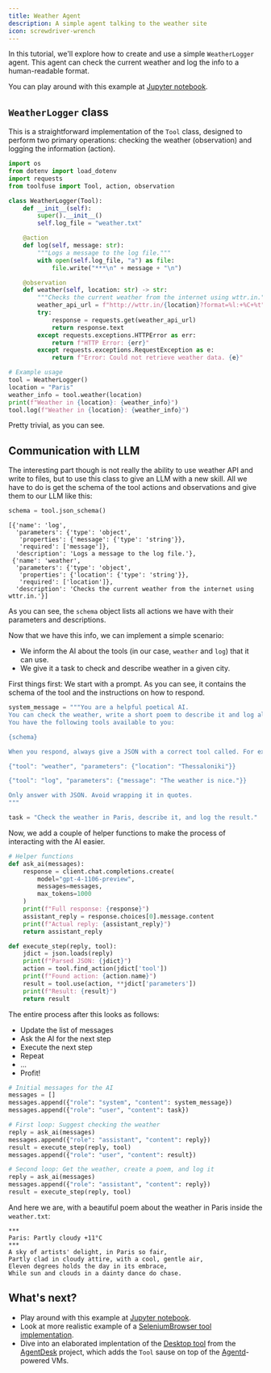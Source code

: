 ```yaml
---
title: Weather Agent
description: A simple agent talking to the weather site
icon: screwdriver-wrench
---
```


In this tutorial, we'll explore how to create and use a simple `WeatherLogger` agent. This agent can check the current weather and log the info to a human-readable format. 

You can play around with this example at [Jupyter notebook](https://github.com/agentsea/toolfuse/blob/main/examples/weather/demo.ipynb).

## `WeatherLogger` class

This is a straightforward implementation of the `Tool` class, designed to perform two primary operations: checking the weather (observation) and logging the information (action). 

```python
import os
from dotenv import load_dotenv
import requests
from toolfuse import Tool, action, observation

class WeatherLogger(Tool):
    def __init__(self):
        super().__init__()
        self.log_file = "weather.txt"

    @action
    def log(self, message: str):
        """Logs a message to the log file."""
        with open(self.log_file, "a") as file:
            file.write("***\n" + message + "\n")

    @observation
    def weather(self, location: str) -> str:
        """Checks the current weather from the internet using wttr.in."""
        weather_api_url = f"http://wttr.in/{location}?format=%l:+%C+%t"
        try:
            response = requests.get(weather_api_url)
            return response.text
        except requests.exceptions.HTTPError as err:
            return f"HTTP Error: {err}"
        except requests.exceptions.RequestException as e:
            return f"Error: Could not retrieve weather data. {e}"

# Example usage
tool = WeatherLogger()
location = "Paris"
weather_info = tool.weather(location)
print(f"Weather in {location}: {weather_info}")
tool.log(f"Weather in {location}: {weather_info}")
```

Pretty trivial, as you can see.

## Communication with LLM

The interesting part though is not really the ability to use weather API and write to files, but to use this class to give an LLM with a new skill. All we have to do is get the schema of the tool actions and observations and give them to our LLM like this: 

```python
schema = tool.json_schema()
```

```
[{'name': 'log',
  'parameters': {'type': 'object',
   'properties': {'message': {'type': 'string'}},
   'required': ['message']},
  'description': 'Logs a message to the log file.'},
 {'name': 'weather',
  'parameters': {'type': 'object',
   'properties': {'location': {'type': 'string'}},
   'required': ['location']},
  'description': 'Checks the current weather from the internet using wttr.in.'}]
```

As you can see, the `schema` object lists all actions we have with their parameters and descriptions. 

Now that we have this info, we can implement a simple scenario:

* We inform the AI about the tools (in our case, `weather` and `log`) that it can use.
* We give it a task to check and describe weather in a given city.

First things first: We start with a prompt. As you can see, it contains the schema of the tool and the instructions on how to respond.

```python
system_message = """You are a helpful poetical AI. 
You can check the weather, write a short poem to describe it and log all of that. 
You have the following tools available to you: 

{schema}

When you respond, always give a JSON with a correct tool called. For example:

{"tool": "weather", "parameters": {"location": "Thessaloniki"}}

{"tool": "log", "parameters": {"message": "The weather is nice."}}

Only answer with JSON. Avoid wrapping it in quotes.
"""

task = "Check the weather in Paris, describe it, and log the result."
```

Now, we add a couple of helper functions to make the process of interacting with the AI easier.

```python
# Helper functions
def ask_ai(messages):
    response = client.chat.completions.create(
        model="gpt-4-1106-preview",
        messages=messages,
        max_tokens=1000
    )
    print(f"Full response: {response}")
    assistant_reply = response.choices[0].message.content
    print(f"Actual reply: {assistant_reply}")
    return assistant_reply

def execute_step(reply, tool):
    jdict = json.loads(reply)
    print(f"Parsed JSON: {jdict}")
    action = tool.find_action(jdict['tool'])
    print(f"Found action: {action.name}")
    result = tool.use(action, **jdict['parameters'])
    print(f"Result: {result}")
    return result
```

The entire process after this looks as follows:

* Update the list of messages
* Ask the AI for the next step
* Execute the next step
* Repeat
* ...
* Profit!

```python
# Initial messages for the AI
messages = []
messages.append({"role": "system", "content": system_message})
messages.append({"role": "user", "content": task})

# First loop: Suggest checking the weather
reply = ask_ai(messages)
messages.append({"role": "assistant", "content": reply})
result = execute_step(reply, tool)
messages.append({"role": "user", "content": result})

# Second loop: Get the weather, create a poem, and log it
reply = ask_ai(messages)
messages.append({"role": "assistant", "content": reply})
result = execute_step(reply, tool)
```

And here we are, with a beautiful poem about the weather in Paris inside the `weather.txt`:

```
***
Paris: Partly cloudy +11°C
***
A sky of artists' delight, in Paris so fair,
Partly clad in cloudy attire, with a cool, gentle air,
Eleven degrees holds the day in its embrace,
While sun and clouds in a dainty dance do chase.
```

## What's next?

* Play around with this example at [Jupyter notebook](https://github.com/agentsea/toolfuse/blob/main/examples/weather/demo.ipynb).
* Look at more realistic example of a [SeleniumBrowser tool implementation](https://github.com/agentsea/toolfuse/blob/main/examples/selenium/tool.py).
* Dive into an elaborated implentation of the [Desktop tool](https://github.com/agentsea/agentdesk/blob/main/agentdesk/tool.py) from the [AgentDesk](https://github.com/agentsea/agentdesk) project, which adds the `Tool` sause on top of the [Agentd](https://github.com/agentsea/agentd)-powered VMs.


